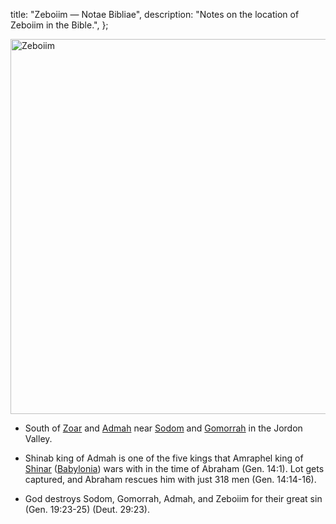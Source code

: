   title: "Zeboiim — Notae Bibliae",
  description: "Notes on the location of Zeboiim in the Bible.",
};

<Initial text="Zeboiim"/>

<Image
  className="sepia rounded"
  src="/places/zeboiim.jpg"
  alt="Zeboiim"
  width="600"
  height="600"
/>

- South of [Zoar](/places/old-testament/genesis/zoar) and [Admah](/places/old-testament/genesis/admah) near [Sodom](/places/old-testament/genesis/sodom) and [Gomorrah](/places/old-testament/genesis/gomorrah) in the Jordon Valley.

- Shinab king of Admah is one of the five kings that Amraphel king of [Shinar](/places/old-testament/genesis/shinar) ([Babylonia](/places/old-testament/genesis/babylon)) wars with in the time of Abraham (Gen. 14:1). Lot gets captured, and Abraham rescues him with just 318 men (Gen. 14:14-16).

- God destroys Sodom, Gomorrah, Admah, and Zeboiim for their great sin (Gen. 19:23-25) (Deut. 29:23).

